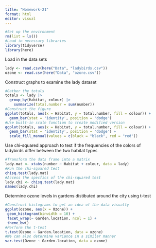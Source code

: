 ```yaml
---
title: "Homework-21"
format: html
editor: visual
---
```


```r
#Set up the environment
rm(list = ls())
#Load in necessary libraries
library(tidyverse)
library(here)
```

Load in the data sets
```r
lady <- read.csv(here("Data", "ladybirds.csv"))
ozone <- read.csv(here("Data", "ozone.csv"))
```

Construct graphs to examine the lady dataset
```r
#Gather the totals
totals <- lady |>
  group_by(Habitat, colour) |>
    summarize(total.number = sum(number))
#Construct the figure
ggplot(totals, aes(x = Habitat, y = total.number, fill = colour)) +
  geom_bar(stat = 'identity', position = 'dodge')
#Use built-in scale function to create modified version
ggplot(totals, aes(x = Habitat, y = total.number, fill = colour)) +
  geom_bar(stat = 'identity', position = 'dodge') +
  scale_fill_manual(values = c(black = "black", red = "red"))
```

Use chi-squared approach to test if the frequencies of the colors of ladybirds differ between the two habitat types
```r
#Transform the data frame into a matrix
lady.mat <- xtabs(number ~ Habitat + colour, data = lady)
#Run the chi-squared test
chisq.test(lady.mat)
#Access the specfics of the chi-squared test
lady.chi <- chisq.test(lady.mat)
names(lady.chi)
```

Determine ozone levels in gardens distibuted around the city using t-test
```r
#Construct histograms to get an idea of the data visually
ggplot(ozone, aes(x = Ozone)) +
 geom_histogram(binwidth = 10) +
 facet_wrap(~ Garden.location, ncol = 1) +
 theme_bw()
#Perform the t-test
t.test(Ozone ~ Garden.location, data = ozone)
#We can also determine variance in a similar manner
var.test(Ozone ~ Garden.location, data = ozone)
```

